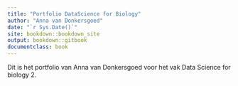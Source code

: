 ```yaml
---
title: "Portfolio DataScience for Biology"
author: "Anna van Donkersgoed"
date: "`r Sys.Date()`"
site: bookdown::bookdown_site
output: bookdown::gitbook
documentclass: book
---
```


Dit is het portfolio van Anna van Donkersgoed voor het vak Data Science for biology 2. 
